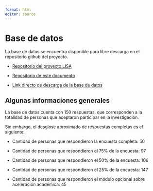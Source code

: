 ```yaml
---
format: html
editor: source
---
```


# Base de datos {#databases}

La base de datos se encuentra disponible para libre descarga en el repositorio github del proyecto.

- [Repositorio del proyecto LISA](https://github.com/lisa-coes)

- [Repositorio de este documento](https://github.com/lisa-coes/cais-book)

- [Link directo de descarga de la base de datos](https://github.com/lisa-coes/cais-book/raw/refs/heads/main/input/data/original/cais.RData)

## Algunas informaciones generales

La base de datos cuenta con 150 respuestas, que corresponden a la totalidad de personas que aceptaron participar en la investigación.

Sin embargo, el desglose aproximado de respuestas completas es el siguiente:

- Cantidad de personas que respondieron la encuesta completa: 50 

- Cantidad de personas que respondieron el 75% de la encuesta: 97

- Cantidad de personas que respondieron el 50% de la encuesta: 106

- Cantidad de personas que respondieron el 25% de la encuesta: 147

- Cantidad de personas que respondieron el módulo opcional sobre aceleración académica: 45